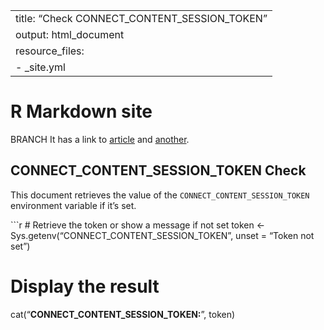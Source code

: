 
---
title: "Check CONNECT_CONTENT_SESSION_TOKEN"
output: html_document
resource_files:
- _site.yml
---
# R Markdown site

BRANCH It has a link to [article](article.html) and [another](another.html).


## CONNECT_CONTENT_SESSION_TOKEN Check

This document retrieves the value of the `CONNECT_CONTENT_SESSION_TOKEN` environment variable if it’s set.

```r
# Retrieve the token or show a message if not set
token <- Sys.getenv("CONNECT_CONTENT_SESSION_TOKEN", unset = "Token not set")

# Display the result
cat("**CONNECT_CONTENT_SESSION_TOKEN:**", token)
